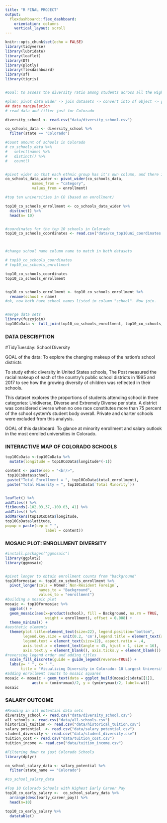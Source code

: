 ```yaml
---
title: "R FINAL PROJECT"
output: 
  flexdashboard::flex_dashboard:
    orientation: columns
    vertical_layout: scroll
---
```


```r
knitr::opts_chunk$set(echo = FALSE)
library(tidyverse)
library(lubridate)
library(leaflet)
library(DT)
library(plotly)
library(flexdashboard)
library(sf)
library(tigris)


#Goal: to assess the diversity ratio among students across all the Higher Education institutions in Colorado

#plan: pivot data wider -> join datasets -> convert into sf object -> good to map
## data manipulation
# read data and filter just for Colorado

diversity_school <- read.csv("data/diversity_school.csv")

co_schools_data <- diversity_school %>% 
  filter(state == "Colorado") 

#Count amount of schools in Colorado
# co_schools_data %>% 
#   select(name) %>%
#   distinct() %>%
#   count()


#pivot wider so that each ethnic group has it's own column, and there is only one University name in the names column
co_schools_data_wider <- pivot_wider(co_schools_data,
            names_from = "category",
            values_from = enrollment)

#top ten universities in CO (based on enrollment)

top10_co_schools_enrollment <- co_schools_data_wider %>%
  distinct() %>%
  head(n= 10)


#coordinates for the top 10 schools in Colorado
top10_co_schools_coordinates <- read.csv("data/co_top10uni_coordinates.csv")



#change school name column name to match in both datasets

# top10_co_schools_coordinates
# top10_co_schools_enrollment

top10_co_schools_coordinates
top10_co_schools_enrollment


top10_co_schools_enrollment <- top10_co_schools_enrollment %>%
  rename(school = name)
#ok, now both have school names listed in column "school". Now join.


#merge data sets
library(fuzzyjoin)
top10CoData <- full_join(top10_co_schools_enrollment, top10_co_schools_coordinates, by = "school")

```

### DATA DESCRIPTION

#TidyTuesday: School Diversity 

GOAL of the data: To explore the changing makeup of the nation’s school districts

To study ethnic diversity in United States schools, The Post measured the racial makeup of each of the country’s public school districts in 1995 and 2017 to see how the growing diversity of children was reflected in their schools. 

This dataset explores the proportions of students attending school in three categories: Unidiverse, Diverse and Extremely Diverse per state. A district was considered diverse when no one race constitutes more than 75 percent of the school system’s student body overall. Private and charter schools were excluded from this analysis.


GOAL of this dashboard: To glance at minority enrollment and salary outlook in the most enrolled universities in Colorado.

### INTERACTIVE MAP OF COLORADO SCHOOLS


```r
top10CoData <-top10CoData %>%
  mutate(longitude = top10CoData$longitude*(-1))

content <- paste(sep = "<br/>",
 top10CoData$school,
 paste("Total Enrollment = ", top10CoData$total_enrollment),
 paste("Total Minority = ", top10CoData$`Total Minority`))


leaflet() %>%
addTiles() %>%
fitBounds(-102.03,37,-109.03, 41) %>%
addTiles() %>%
addMarkers(top10CoData$longitude,
top10CoData$latitude,
popup = paste(sep = " ",
                  label = content))
```



### MOSAIC PLOT: ENROLLMENT DIVERSITY

```r
#install.packages("ggmosaic")
library(ggplot2)
library(ggmosaic)


#pivot longer to obtain enrollment counts from "background"
top10formosiac <- top10_co_schools_enrollment %>%
  pivot_longer(cols = Women:`Non-Resident Foreign`,
               names_to = "Background",
               values_to = "enrollment")
#building a mosaic plot
mosaic <- top10formosiac %>%
  ggplot() +
  geom_mosaic(aes(x=product(school), fill = Background, na.rm = TRUE, 
                  weight = enrollment), offset = 0.008) + 
  theme_minimal() +
#aesthetic elements  
  theme(plot.title=element_text(size=22), legend.position="bottom", 
        legend.key.size = unit(0.2, 'cm'),legend.title = element_text(size=16), 
        legend.text = element_text(size=12), aspect.ratio = .4, 
        axis.text.x = element_text(angle = 45, hjust = 1, size = 16), 
        axis.text.y = element_blank(), axis.ticks.y = element_blank()) +
#reversing legend order and adding titles
  scale_fill_discrete(guide = guide_legend(reverse=TRUE)) +
  labs(y= " ", x= " ", 
       title = "Visualizing Diversity in Colorado: 10 Largest Universities") 
#adding enrollment counts to mosaic squares
mosaic <- mosaic + geom_text(data = ggplot_build(mosaic)$data[[1]],
            aes(x = (xmin+xmax)/2, y = (ymin+ymax)/2, label=.wt))
mosaic

```

### SALARY OUTCOME 

```r

#Reading in all potential data sets
diversity_school <- read.csv("data/diversity_school.csv")
all_schools <- read.csv("data/all-schools.csv")
historical_tuition <- read.csv("data/historical_tuition.csv")
salary_potential  <- read.csv("data/salary_potential.csv")
student_diversity <- read.csv("data/student_diversity.csv")
tuition_cost <- read.csv("data/tuition_cost.csv")
tuition_income <- read.csv("data/tuition_income.csv")

#Filtering down to just Colorado Schools 
library(dplyr)

co_school_salary_data <- salary_potential %>% 
  filter(state_name == "Colorado") 

#co_school_salary_data

#Top 10 Colorado Schools with Highest Early Career Pay 
top10_co_early_salary <-  co_school_salary_data %>%
  arrange(desc(early_career_pay)) %>%
  head(n=10)

top10_co_early_salary %>%
  datatable()

```


